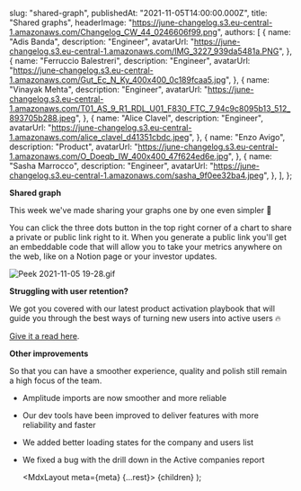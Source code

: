 
  slug: "shared-graph",
  publishedAt: "2021-11-05T14:00:00.000Z",
  title: "Shared graphs",
  headerImage:
    "https://june-changelog.s3.eu-central-1.amazonaws.com/Changelog_CW_44_0246606f99.png",
  authors: [
    {
      name: "Adis Banda",
      description: "Engineer",
      avatarUrl:
        "https://june-changelog.s3.eu-central-1.amazonaws.com/IMG_3227_939da5481a.PNG",
    },
    {
      name: "Ferruccio Balestreri",
      description: "Engineer",
      avatarUrl:
        "https://june-changelog.s3.eu-central-1.amazonaws.com/Gut_Ec_N_Ky_400x400_0c189fcaa5.jpg",
    },
    {
      name: "Vinayak Mehta",
      description: "Engineer",
      avatarUrl:
        "https://june-changelog.s3.eu-central-1.amazonaws.com/T01_AS_9_R1_RDL_U01_F830_FTC_7_94c9c8095b13_512_893705b288.jpeg",
    },
    {
      name: "Alice Clavel",
      description: "Engineer",
      avatarUrl:
        "https://june-changelog.s3.eu-central-1.amazonaws.com/alice_clavel_d41351cbdc.jpeg",
    },
    {
      name: "Enzo Avigo",
      description: "Product",
      avatarUrl:
        "https://june-changelog.s3.eu-central-1.amazonaws.com/O_Doeqb_IW_400x400_47f624ed6e.jpg",
    },
    {
      name: "Sasha Marrocco",
      description: "Engineer",
      avatarUrl:
        "https://june-changelog.s3.eu-central-1.amazonaws.com/sasha_9f0ee32ba4.jpeg",
    },
  ],
};

**Shared graph**

This week we've made sharing your graphs one by one even simpler 🎉

You can click the three dots button in the top right corner of a chart to share a private or public link right to it. When you generate a public link you'll get an embeddable code that will allow you to take your metrics anywhere on the web, like on a Notion page or your investor updates.

![Peek 2021-11-05 19-28.gif](https://june-changelog.s3.eu-central-1.amazonaws.com/Peek_2021_11_05_19_28_933426256f.gif)

**Struggling with user retention?**

We got you covered with our latest product activation playbook that will guide you through the best ways of turning new users into active users 🔥

[Give it a read here](https://june.so/template/activation).

**Other improvements**

So that you can have a smoother experience, quality and polish still remain a high focus of the team.

- Amplitude imports are now smoother and more reliable
- Our dev tools have been improved to deliver features with more reliability and faster
- We added better loading states for the company and users list
- We fixed a bug with the drill down in the Active companies report

  <MdxLayout meta={meta} {...rest}>
    {children}
  </MdxLayout>
);
